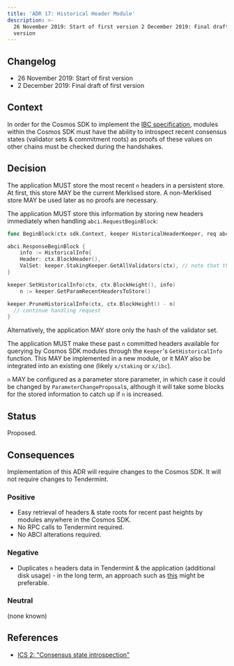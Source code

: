 ```yaml
---
title: 'ADR 17: Historical Header Module'
description: >-
  26 November 2019: Start of first version 2 December 2019: Final draft of first
  version
---
```


## Changelog

* 26 November 2019: Start of first version
* 2 December 2019: Final draft of first version

## Context

In order for the Cosmos SDK to implement the [IBC specification](https://github.com/cosmos/ics), modules within the Cosmos SDK must have the ability to introspect recent consensus states (validator sets & commitment roots) as proofs of these values on other chains must be checked during the handshakes.

## Decision

The application MUST store the most recent `n` headers in a persistent store. At first, this store MAY be the current Merklised store. A non-Merklised store MAY be used later as no proofs are necessary.

The application MUST store this information by storing new headers immediately when handling `abci.RequestBeginBlock`:

```go
func BeginBlock(ctx sdk.Context, keeper HistoricalHeaderKeeper, req abci.RequestBeginBlock)

abci.ResponseBeginBlock {
    info := HistoricalInfo{
    Header: ctx.BlockHeader(),
    ValSet: keeper.StakingKeeper.GetAllValidators(ctx), // note that this must be stored in a canonical order
}

keeper.SetHistoricalInfo(ctx, ctx.BlockHeight(), info)
    n := keeper.GetParamRecentHeadersToStore()

keeper.PruneHistoricalInfo(ctx, ctx.BlockHeight() - n)
  // continue handling request
}
```

Alternatively, the application MAY store only the hash of the validator set.

The application MUST make these past `n` committed headers available for querying by Cosmos SDK modules through the `Keeper`'s `GetHistoricalInfo` function. This MAY be implemented in a new module, or it MAY also be integrated into an existing one (likely `x/staking` or `x/ibc`).

`n` MAY be configured as a parameter store parameter, in which case it could be changed by `ParameterChangeProposal`s, although it will take some blocks for the stored information to catch up if `n` is increased.

## Status

Proposed.

## Consequences

Implementation of this ADR will require changes to the Cosmos SDK. It will not require changes to Tendermint.

### Positive

* Easy retrieval of headers & state roots for recent past heights by modules anywhere in the Cosmos SDK.
* No RPC calls to Tendermint required.
* No ABCI alterations required.

### Negative

* Duplicates `n` headers data in Tendermint & the application (additional disk usage) - in the long term, an approach such as [this](https://github.com/tendermint/tendermint/issues/4210) might be preferable.

### Neutral

(none known)

## References

* [ICS 2: "Consensus state introspection"](https://github.com/cosmos/ibc/tree/master/spec/core/ics-002-client-semantics#consensus-state-introspection)
